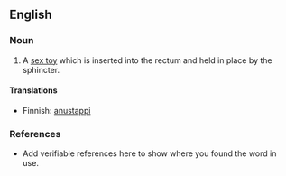 ==English==

===Noun===
{{en-noun}}

# A [[sex toy]] which is inserted into the rectum and held in place by the sphincter.

====Translations====
{{trans-top|A sex toy}}
* Finnish: [[anustappi]] {{n}}
{{trans-bottom}}

===References===
*Add verifiable references here to show where you found the word in use.